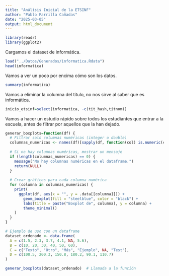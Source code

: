 ```yaml
---
title: "Análisis Inicial de la ETSINF"
author: "Pablo Parrilla Cañadas"
date: "2025-03-05"
output: html_document
---
```


```r
library(readr)
library(ggplot2)
```

Cargamos el dataset de informática.

```r
load("../Datos/Generados/informatica.Rdata")
head(informatica)
```

Vamos a ver un poco por encima cómo son los datos.

```r
summary(informatica)
```

Vamos a eliminar la columna del título, no nos sirve al saber que es informática. 

```r
inicio_etsinf=select(informatica, -c(tit_hash,titnom))
```

Vamos a hacer un estudio rápido sobre todos los estudiantes que entrar a la escuela, antes de filtrar por aquellos que la han dejado.


```r
generar_boxplots=function(df) {
  # Filtrar solo columnas numéricas (integer o double)
  columnas_numericas <- names(df)[sapply(df, function(col) is.numeric(col))]
  
  # Si no hay columnas numéricas, mostrar un mensaje
  if (length(columnas_numericas) == 0) {
    message("No hay columnas numéricas en el dataframe.")
    return(NULL)
  }
  
  # Crear gráficos para cada columna numérica
  for (columna in columnas_numericas) {
    print(
      ggplot(df, aes(x = "", y = .data[[columna]])) +
        geom_boxplot(fill = "steelblue", color = "black") +
        labs(title = paste("Boxplot de", columna), y = columna) +
        theme_minimal()
    )
  }
}

# Ejemplo de uso con un dataframe
dataset_ordenado <- data.frame(
  A = c(1.5, 2.3, 3.7, 4.1, NA, 5.6),
  B = c(10, 20, 30, 40, 50, 60),
  C = c("Texto", "Otro", "Más", "Ejemplo", NA, "Test"),
  D = c(100.5, 200.3, 150.8, 180.2, 90.1, 110.7)
)

generar_boxplots(dataset_ordenado)  # Llamada a la función
```

